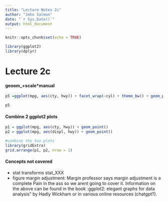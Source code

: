```yaml
---
title: "Lecture Notes 2c"
author: "John Salmon"
date: "`r Sys.Date()`"
output: html_document
---
```


```r
knitr::opts_chunk$set(echo = TRUE)
```

```r
library(ggplot2)
library(dplyr)

```
# Lecture 2c

#### geoom_+scale*manual

```r
p5 =ggplot(mpg, aes(cty, hwy)) + facet_wrap(~cyl) + theme_bw() + geom_point(aes(shape = drv, color = drv), size = 1.2) + scale_shape_manual(values = c(2,1,4)) + geom_line(aes(linetype = drv), size=0.3) + scale_linetype_manual(values = rep("dotted", 3))

p5

```

#### Combine 2 ggplot2 plots

```r
p1 = ggplot(mpg, aes(cty, hwy)) + geom_point()
p2 = ggplot(mpg, aes(displ, hwy)) + geom_point()

#combine the two plots
library(gridExtra)
grid.arrange(p1, p2, nrow = 1)
```
#### Concepts not covered
- stat transforms stat_XXX
- figure margin adjustment: Margin
professor says margin adjustment is a complete Pain in the ass so we arent going to cover it. Information on the above can be found in the book :ggplot2: elegant graphs for data analysis" by Hadly Wickham or in various online resources (chatgpt?).
